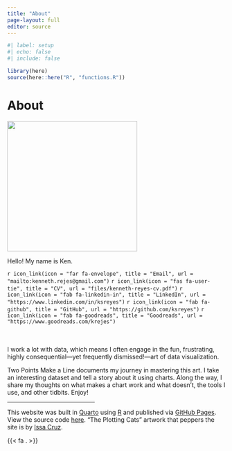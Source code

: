 ```yaml
---
title: "About"
page-layout: full
editor: source
---
```


```r
#| label: setup
#| echo: false
#| include: false

library(here)
source(here::here("R", "functions.R"))
```

<div class="subpage">

<h1 class="subpage-header">About</h1>

<img src="images/logo-round-1.png" class="subpage-img" width="300" height="300/"/>

<p class="subpage-header-2">Hello! My name is Ken.</p>

<p class="subpage-text" style="margin: 0 0 3rem 0">`r icon_link(icon = "far fa-envelope", title = "Email", url = "mailto:kenneth.rejes@gmail.com")` `r icon_link(icon = "fas fa-user-tie", title = "CV", url = "files/kenneth-reyes-cv.pdf")` `r icon_link(icon = "fab fa-linkedin-in", title = "LinkedIn", url = "https://www.linkedin.com/in/ksreyes")` `r icon_link(icon = "fab fa-github", title = "GitHub", url = "https://github.com/ksreyes")` `r icon_link(icon = "fab fa-goodreads", title = "Goodreads", url = "https://www.goodreads.com/krejes")`</p>

<p class="subpage-text">I work a lot with data, which means I often engage in the fun, frustrating, highly consequential---yet frequently dismissed!---art of data visualization.</p>

<p class="subpage-text">[Two Points Make a Line]{.subpage-inline} documents my journey in mastering this art. I take an interesting dataset and tell a story about it using charts. Along the way, I share my thoughts on what makes a chart work and what doesn't, the tools I use, and other tidbits. Enjoy!</p>

<hr style="width:40%">

<p class="subpage-note">This website was built in [Quarto](https://quarto.org/) using [R](https://www.r-project.org/) and published via [GitHub Pages](https://pages.github.com/). View the source code [here](https://github.com/ksreyes/twopoints). "The Plotting Cats" artwork that peppers the site is by [Issa Cruz](https://www.instagram.com/issadalawatatlo_/).</p>

<p style="margin: 0">{{< fa . >}}</p>

</div>
